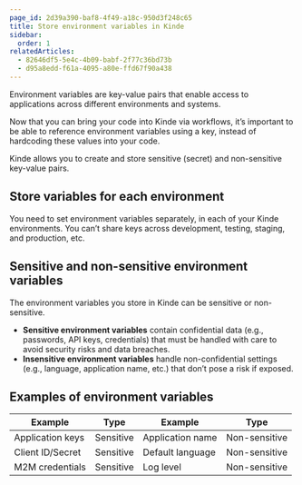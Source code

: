 ```yaml
---
page_id: 2d39a390-baf8-4f49-a18c-950d3f248c65
title: Store environment variables in Kinde
sidebar:
  order: 1
relatedArticles:
  - 82646df5-5e4c-4b09-babf-2f77c36bd73b
  - d95a8edd-f61a-4095-a80e-ffd67f90a438
---
```



Environment variables are key-value pairs that enable access to applications across different environments and systems. 

Now that you can bring your code into Kinde via workflows, it’s important to be able to reference  environment variables using a key, instead of hardcoding these values into your code.

Kinde allows you to create and store sensitive (secret) and non-sensitive key-value pairs.

## Store variables for each environment

You need to set environment variables separately, in each of your Kinde environments. You can’t share keys across development, testing, staging, and production, etc.

## Sensitive and non-sensitive environment variables

The environment variables you store in Kinde can be sensitive or non-sensitive. 

- **Sensitive environment variables** contain confidential data (e.g., passwords, API keys, credentials) that must be handled with care to avoid security risks and data breaches.
- **Insensitive environment variables** handle non-confidential settings (e.g., language, application name, etc.) that don’t pose a risk if exposed.

## Examples of environment variables

| Example | Type | Example | Type |
| --- | --- | --- | --- |
| Application keys  | Sensitive | Application name | Non-sensitive |
| Client ID/Secret | Sensitive | Default language | Non-sensitive |
| M2M credentials | Sensitive | Log level | Non-sensitive |

